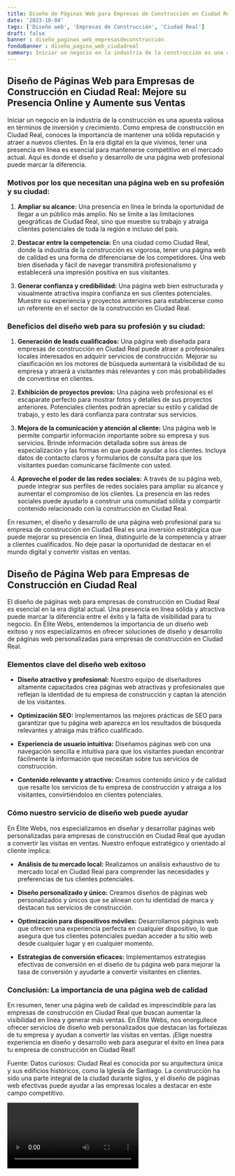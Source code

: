 ```yaml
---
title: Diseño de Páginas Web para Empresas de Construcción en Ciudad Real
date: '2023-10-04'
tags: ['Diseño web', 'Empresas de Construcción', 'Ciudad Real']
draft: false
banner : diseño_paginas_web_empresasdeconstrucción
fondoBanner : diseño_pagina_web_ciudadreal
summary: Iniciar un negocio en la industria de la construcción es una apuesta valiosa en términos de inversión y crecimiento. Como empresa de construcción en Ciudad Real, conoces la importancia de mantener una sólida reputación y atraer a nuevos clientes. En la era digital en la que vivimos, tener una presencia en línea es esencial para mantenerse competitivo en el mercado actual. Aquí es donde el diseño y desarrollo de una página web profesional puede marcar la diferencia.
---
```


## Diseño de Páginas Web para Empresas de Construcción en Ciudad Real: Mejore su Presencia Online y Aumente sus Ventas

Iniciar un negocio en la industria de la construcción es una apuesta valiosa en términos de inversión y crecimiento. Como empresa de construcción en Ciudad Real, conoces la importancia de mantener una sólida reputación y atraer a nuevos clientes. En la era digital en la que vivimos, tener una presencia en línea es esencial para mantenerse competitivo en el mercado actual. Aquí es donde el diseño y desarrollo de una página web profesional puede marcar la diferencia.

### Motivos por los que necesitan una página web en su profesión y su ciudad:

1. **Ampliar su alcance:** Una presencia en línea le brinda la oportunidad de llegar a un público más amplio. No se limite a las limitaciones geográficas de Ciudad Real, sino que muestre su trabajo y atraiga clientes potenciales de toda la región e incluso del país.

2. **Destacar entre la competencia:** En una ciudad como Ciudad Real, donde la industria de la construcción es vigorosa, tener una página web de calidad es una forma de diferenciarse de los competidores. Una web bien diseñada y fácil de navegar transmitirá profesionalismo y establecerá una impresión positiva en sus visitantes.

3. **Generar confianza y credibilidad:** Una página web bien estructurada y visualmente atractiva inspira confianza en sus clientes potenciales. Muestre su experiencia y proyectos anteriores para establecerse como un referente en el sector de la construcción en Ciudad Real.

### Beneficios del diseño web para su profesión y su ciudad:

1. **Generación de leads cualificados:** Una página web diseñada para empresas de construcción en Ciudad Real puede atraer a profesionales locales interesados en adquirir servicios de construcción. Mejorar su clasificación en los motores de búsqueda aumentará la visibilidad de su empresa y atraerá a visitantes más relevantes y con más probabilidades de convertirse en clientes.

2. **Exhibición de proyectos previos:** Una página web profesional es el escaparate perfecto para mostrar fotos y detalles de sus proyectos anteriores. Potenciales clientes podrán apreciar su estilo y calidad de trabajo, y esto les dará confianza para contratar sus servicios.

3. **Mejora de la comunicación y atención al cliente:** Una página web le permite compartir información importante sobre su empresa y sus servicios. Brinde información detallada sobre sus áreas de especialización y las formas en que puede ayudar a los clientes. Incluya datos de contacto claros y formularios de consulta para que los visitantes puedan comunicarse fácilmente con usted.

4. **Aproveche el poder de las redes sociales:** A través de su página web, puede integrar sus perfiles de redes sociales para ampliar su alcance y aumentar el compromiso de los clientes. La presencia en las redes sociales puede ayudarlo a construir una comunidad sólida y compartir contenido relacionado con la construcción en Ciudad Real.

En resumen, el diseño y desarrollo de una página web profesional para su empresa de construcción en Ciudad Real es una inversión estratégica que puede mejorar su presencia en línea, distinguirlo de la competencia y atraer a clientes cualificados. No deje pasar la oportunidad de destacar en el mundo digital y convertir visitas en ventas.

<GifSeo />

<Cta />

## Diseño de Página Web para Empresas de Construcción en Ciudad Real

El diseño de páginas web para empresas de construcción en Ciudad Real es esencial en la era digital actual. Una presencia en línea sólida y atractiva puede marcar la diferencia entre el éxito y la falta de visibilidad para tu negocio. En Élite Webs, entendemos la importancia de un diseño web exitoso y nos especializamos en ofrecer soluciones de diseño y desarrollo de páginas web personalizadas para empresas de construcción en Ciudad Real.

### Elementos clave del diseño web exitoso

- **Diseño atractivo y profesional:** Nuestro equipo de diseñadores altamente capacitados crea páginas web atractivas y profesionales que reflejan la identidad de tu empresa de construcción y captan la atención de los visitantes.

- **Optimización SEO:** Implementamos las mejores prácticas de SEO para garantizar que tu página web aparezca en los resultados de búsqueda relevantes y atraiga más tráfico cualificado.

- **Experiencia de usuario intuitiva:** Diseñamos páginas web con una navegación sencilla e intuitiva para que los visitantes puedan encontrar fácilmente la información que necesitan sobre tus servicios de construcción.

- **Contenido relevante y atractivo:** Creamos contenido único y de calidad que resalte los servicios de tu empresa de construcción y atraiga a los visitantes, convirtiéndolos en clientes potenciales.

### Cómo nuestro servicio de diseño web puede ayudar

En Élite Webs, nos especializamos en diseñar y desarrollar páginas web personalizadas para empresas de construcción en Ciudad Real que ayudan a convertir las visitas en ventas. Nuestro enfoque estratégico y orientado al cliente implica:

- **Análisis de tu mercado local:** Realizamos un análisis exhaustivo de tu mercado local en Ciudad Real para comprender las necesidades y preferencias de tus clientes potenciales.

- **Diseño personalizado y único:** Creamos diseños de páginas web personalizados y únicos que se alinean con tu identidad de marca y destacan tus servicios de construcción.

- **Optimización para dispositivos móviles:** Desarrollamos páginas web que ofrecen una experiencia perfecta en cualquier dispositivo, lo que asegura que tus clientes potenciales puedan acceder a tu sitio web desde cualquier lugar y en cualquier momento.

- **Estrategias de conversión eficaces:** Implementamos estrategias efectivas de conversión en el diseño de tu página web para mejorar la tasa de conversión y ayudarte a convertir visitantes en clientes.

### Conclusión: La importancia de una página web de calidad

En resumen, tener una página web de calidad es imprescindible para las empresas de construcción en Ciudad Real que buscan aumentar la visibilidad en línea y generar más ventas. En Élite Webs, nos enorgullece ofrecer servicios de diseño web personalizados que destacan las fortalezas de tu empresa y ayudan a convertir las visitas en ventas. ¡Elige nuestra experiencia en diseño y desarrollo web para asegurar el éxito en línea para tu empresa de construcción en Ciudad Real!

Fuente: Datos curiosos: Ciudad Real es conocida por su arquitectura única y sus edificios históricos, como la Iglesia de Santiago. La construcción ha sido una parte integral de la ciudad durante siglos, y el diseño de páginas web efectivas puede ayudar a las empresas locales a destacar en este campo competitivo.

<Video />

<CtaBot job='Empresas de Construcción' city='Ciudad Real'/>

<Gmaps query='Ciudad Real+españa+maps' />